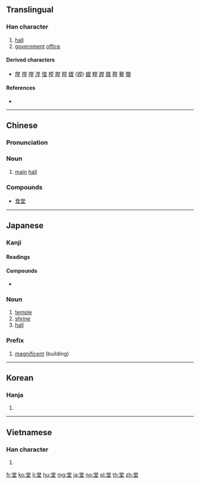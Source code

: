 ==Translingual==
{{Han etyl}}

===Han character===
{{Han char|rn=32|rad=土|as=08|sn=11|four=90104|canj=FBRG|ids=⿱尚土}}

# [[hall]]
# [[government]] [[office]]

====Derived characters====
* [[隚]] [[摚]] [[嘡]] [[漟]] [[憆]] [[樘]] [[膛]] [[瞠]] [[鏜]] ([[镗]]) [[螳]] [[糛]] [[蹚]] [[饄]] [[鞺]] [[鼞]] [[闛]]

====References====
* {{Han ref|kx=0231.230|dkj=05207|dj=0469.020|hdz=10452.140|uh=5802}}

----

==Chinese==
{{zh-forms}}

===Pronunciation===
{{zh-pron
|m=táng
|c=tong4
|mn=tông
|mc=y
|oc=y
|ma=
|cat=n
}}

===Noun===
{{zh-noun|mw=間}}

# [[main]] [[hall]]

===Compounds===
* [[食堂]]

----

==Japanese==

===Kanji===
{{ja-kanji|grade=4|rs=土08}}

====Readings====
{{ja-readings|goon=[[どう]] (dō)|kanon=[[とう]] (tō)|kun=[[たかどの]] (takadono), [[すまい]] (sumai)}}

====Compounds====
* {{ja-r|食堂|しょくどう|gloss=[[cafeteria]], [[dining room]]}}

===Noun===
{{ja-noun|どう}}

# [[temple]]
# [[shrine]]
# [[hall]]

===Prefix===
{{ja-pos|prefix|どう}}

# [[magnificent]] (building)

----

==Korean==

===Hanja===
{{ko-hanja|hangeul=당|rv=dang|mr=tang}}

# {{defn|lang=ko|sort=土08}}

----

==Vietnamese==

===Han character===
{{vi-hantu|[[đường]], [[chân]], [[đoàng]]|rs=土08}}

# {{defn|lang=vi|sort=土08}}

[[fr:堂]]
[[ko:堂]]
[[li:堂]]
[[hu:堂]]
[[mg:堂]]
[[ja:堂]]
[[no:堂]]
[[pl:堂]]
[[th:堂]]
[[zh:堂]]